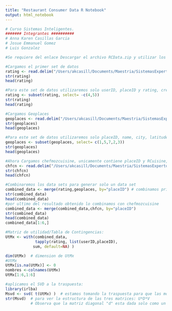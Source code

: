 ```yaml
---
title: "Restaurant Consumer Data R Notebook"
output: html_notebook
---
```

```r
# Curso Sistemas Inteligentes.
####### Integrantes ##########
# Anna Karen Casillas Garcia
# Josue Emmanuel Gomez 
# Luis Gonzalez

#Se requiere del enlace Descargar el archivo RCData.zip y utilizar los siguientes archivos: rating_final.csv, geoplaces2.csv, chefmozcuisine.csv https://archive.ics.uci.edu/ml/datasets/Restaurant+%26+consumer+data

#Cargamos el primer set de datos
rating <- read.delim("/Users/akcasill/Documents/Maestria/SistemasExpertos/RCdata/rating_final.csv", sep = ",", stringsAsFactors = TRUE, header=TRUE)
str(rating)
head(rating)

#Para este set de datos utilizaremos solo userID, placeID y rating, creando un subset
rating <- subset(rating, select= -c(4,5))
str(rating)
head(rating)
```
```r
#Cargamos Geoplaces
geoplaces <- read.delim("/Users/akcasill/Documents/Maestria/SistemasExpertos/RCdata/geoplaces2.csv", sep = ",", stringsAsFactors = TRUE, header=TRUE)
str(geoplaces)
head(geoplaces)

#Para este set de datos utilizaremos solo placeID, name, city, latitude y longitude, creando un subset
geoplaces <- subset(geoplaces, select= c(1,5,7,2,3))
str(geoplaces)
head(geoplaces)
```
```r
#Ahora Cargamos chefmozcuisine, unicamente contiene placeID y RCuisine, que son los datos que utilizaremos por lo que no eliminaremos ninguna columna
chfcn <- read.delim("/Users/akcasill/Documents/Maestria/SistemasExpertos/RCdata/chefmozcuisine.csv", sep = ",", stringsAsFactors = TRUE, header=TRUE)
str(chfcn)
head(chfcn)
```
```r
#Combinaremos los data sets para generar solo un data set
combined_data <- merge(rating,geoplaces, by="placeID") # combinamos primero rating y geoplaces
str(combined_data)
head(combined_data)
#por ultimo del resultado obtenido lo combinamos con chefmozcuisine
combined_data <- merge(combined_data,chfcn, by="placeID") 
str(combined_data)
head(combined_data)
combined_data[1:6,]
```

```r
#Matriz de utilidad/Tabla de Contingencias:    
UtMx <- with(combined_data, 
             tapply(rating, list(userID,placeID), 
            sum, default=NA) )

dim(UtMx)  # dimension de UtMx
#UtMx
UtMx[is.na(UtMx)] <- 0
nombres <-colnames(UtMx)
UtMx[1:6,1:6]

#aplicamos el SVD a la traspuesta:
library(irlba)
Msvd <- svd( t(UtMx) )  # estamos tomando la traspuesta para que las movies queden en los renglones:
str(Msvd)  # para ver la estructura de las tres matrices: U*D*V
           # Observa que la matriz diagonal "d" esta dada solo como un vector unidimensional.
```
